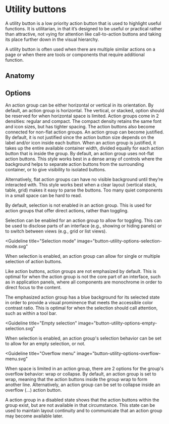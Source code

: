# Utility buttons

A utility button is a low priority action button that is used to highlight
useful functions. It is utilitarian, in that it’s designed to be useful or
practical rather than attractive, not vying for attention like call-to-action
buttons and taking its place further down in the visual hierarchy.

A utility button is often used when there are multiple similar actions on a page
or when there are tools or components that require additional function.

<Imagefullwidth image="button-utility-hero.svg" title="Utility button example" />

## Anatomy

<Imagefullwidth image="button-utility-anatomy.svg" title="Utility button anatomy example" />

<AssetLinks>
  <AssetLink href="https://react.fabric-ds.io/button" />
  <AssetLink href="https://vue.fabric-ds.io/button" />
</AssetLinks>

<TableOfContents />

## Options

<Guideline title="Orientation" image="button-utility-options-orientation.svg">
  An action group can be either horizontal or vertical in its orientation. By
  default, an action group is horizontal. The vertical, or stacked, option
  should be reserved for when horizontal space is limited.
</Guideline>

<Guideline title="Density" image="button-utility-options-density.svg">
  Action groups come in 2 densities: regular and compact. The compact density
  retains the same font and icon sizes, but has tighter spacing. The action
  buttons also become connected for non-flat action groups.
</Guideline>

<Guideline title="Justified" image="button-utility-options-justified.svg">
  An action group can become justified. By default, it is not justified since
  the action button size depends on the label and/or icon inside each button.
  When an action group is justified, it takes up the entire available container
  width, divided equally for each action button that is inside the group.
</Guideline>

<Guideline title="Flat" image="button-utility-options-flat.svg">
By default, an action group uses not-flat action buttons. This style works best in a dense array of controls where the background helps to separate action buttons from the surrounding container, or to give visibility to isolated buttons.

Alternatively, flat action groups can have no visible background until they’re
interacted with. This style works best when a clear layout (vertical stack,
table, grid) makes it easy to parse the buttons. Too many quiet components in a
small space can be hard to read.
</Guideline>

<Guideline title="Enable selection" image="button-utility-options-enable-selection.svg">
By default, selection is not enabled in an action group. This is used for action groups that offer direct actions, rather than toggling.

Selection can be enabled for an action group to allow for toggling. This can be
used to disclose parts of an interface (e.g., showing or hiding panels) or to
switch between views (e.g., grid or list views).
</Guideline>

<Guideline
  title="Selection mode"
  image="button-utility-options-selection-mode.svg"
>
  When selection is enabled, an action group can allow for single or multiple
  selection of action buttons.
</Guideline>

<Guideline title="Emphasis" image="button-utility-options-emphasis.svg">
Like action buttons, action groups are not emphasized by default. This is optimal for when the action group is not the core part of an interface, such as in application panels, where all components are monochrome in order to direct focus to the content.

The emphasized action group has a blue background for its selected state in
order to provide a visual prominence that meets the accessible color contrast
ratio. This is optimal for when the selection should call attention, such as
within a tool bar.
</Guideline>

<Guideline
  title="Empty selection"
  image="button-utility-options-empty-selection.svg"
>
  When selection is enabled, an action group's selection behavior can be set to
  allow for an empty selection, or not.
</Guideline>

<Guideline
  title="Overflow menu"
  image="button-utility-options-overflow-menu.svg"
>
  When space is limited in an action group, there are 2 options for the group's
  overflow behavior: wrap or collapse. By default, an action group is set to
  wrap, meaning that the action buttons inside the group wrap to form another
  line. Alternatively, an action group can be set to collapse inside an overflow
  (...) action button.
</Guideline>

<Guideline title="Disabled" image="button-utility-options-disabled.svg">
  A action group in a disabled state shows that the action buttons within the
  group exist, but are not available in that circumstance. This state can be
  used to maintain layout continuity and to communicate that an action group may
  become available later.
</Guideline>
